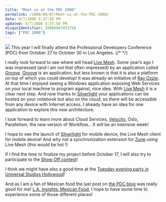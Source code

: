 ```yaml
---
title: "Meet us at the PDC 2008"
permalink: /2008/09/07/Meet-us-at-the-PDC-2008/
date: 9/7/2008 5:37:58 PM
updated: 9/7/2008 5:37:58 PM
disqusIdentifier: 20080907053758
tags: ["PDC 2008"]
---
```

[![](http://www.microsoftpdc.com/Images/BlogBling/Bling2.jpg)](http://www.microsoftpdc.com/Default.aspx) This year I will finally attend the Professional Developers Conference (PDC) from October 27 to October 30 in Los Angeles.
{/* <!-- more --> */}

I really look forward to see where will head [Live Mesh](http://www.mesh.com/). Some year’s ago I was impressed (and I am not that often impressed) by an application called [Groove](http://office.microsoft.com/en-us/groove/FX100487641033.aspx). [Groove](http://office.microsoft.com/en-us/groove/FX100487641033.aspx) is an application, but less known is that it is also a platform on top of which you could develop! It was already an initiative of [Ray Ozzie](http://microsoftpdc.com/Agenda/Speakers.aspx#RayOzzie). At that time I enjoyed seeing a Windows application exposing Web Services on your local machine to program against, nice idea. With [Live Mesh](http://www.mesh.com/) it is a clear next step. And now thanks to [Silverlight](http://msdn.microsoft.com/silverlight) your applications can be hosted on your notebook but also on the cloud, so there will be accessible from any device with Internet access. I already have an idea for one application to explore this new architecture.

I look forward to learn more about Cloud Services, [Velocity](http://msdn.microsoft.com/en-us/data/cc655792.aspx), Oslo, Parallelism, the new version of Workflow… It will be an intensive week!

I hope to see the launch of [Silverlight](http://msdn.microsoft.com/silverlight) for mobile device, the Live Mesh client for mobile device! And why not a synchronization extension for [Zune](http://www.zune.net/) using Live Mesh (this would be hot !) 

If I find the time to finalize my project before October 17, I will also try to participate to the [Show Off contest](http://www.microsoftpdc.com/Social/Contest/ShowOff.aspx)!

I think we might have also a good time at the [Tuesday evening party in Universal Studios Hollywood](http://www.microsoftpdc.com/Social/AttendeeParty.aspx)!

And as I am a fan of Mexican food the last post on [the PDC blog](http://blogs.msdn.com/pdc/archive/tags/Social/default.aspx) was really good for me! [L.A. Insights: Mexican Food](http://www.microsoftpdc.com/View.aspx?post=91d46819-8472-40ad-a661-2c78acb4018c:8926962&tag=Social), I hope to have some time to experience some of those different places!
